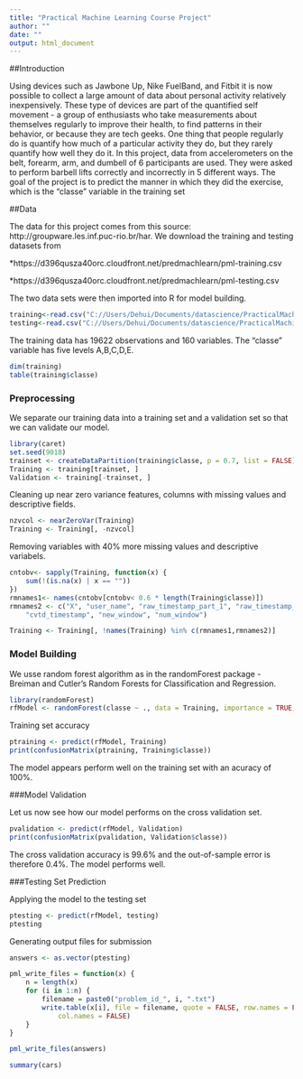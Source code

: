 ```yaml
---
title: "Practical Machine Learning Course Project"
author: ""
date: ""
output: html_document
---
```


##Introduction

Using devices such as Jawbone Up, Nike FuelBand, and Fitbit it is now possible to collect a large amount of data about personal activity relatively inexpensively. These type of devices are part of the quantified self movement - a group of enthusiasts who take measurements about themselves regularly to improve their health, to find patterns in their behavior, or because they are tech geeks. One thing that people regularly do is quantify how much of a particular activity they do, but they rarely quantify how well they do it. In this project, data from accelerometers on the belt, forearm, arm, and dumbell of 6 participants are used. They were asked to perform barbell lifts correctly and incorrectly in 5 different ways. The goal of the project is to predict the manner in which they did the exercise, which is the "classe" variable in the training set

##Data


The data for this project comes from this source: http://groupware.les.inf.puc-rio.br/har. We download the training and testing datasets from

*https://d396qusza40orc.cloudfront.net/predmachlearn/pml-training.csv

*https://d396qusza40orc.cloudfront.net/predmachlearn/pml-testing.csv

The two data sets were then imported into R for model building.

```r
training<-read.csv("C://Users/Dehui/Documents/datascience/PracticalMachineLearning/pml-training.csv")
testing<-read.csv("C://Users/Dehui/Documents/datascience/PracticalMachineLearning/pml-testing.csv")
```
The training data has 19622 observations and 160 variables. The "classe" variable has five levels A,B,C,D,E.

```r
dim(training)    
table(training$classe)
```

### Preprocessing

We separate our training data into a training set and a validation set so that we can validate our model.

```r
library(caret)
set.seed(9018)
trainset <- createDataPartition(training$classe, p = 0.7, list = FALSE)
Training <- training[trainset, ]
Validation <- training[-trainset, ]
```

Cleaning up near zero variance features, columns with missing values and descriptive fields.

```r
nzvcol <- nearZeroVar(Training)
Training <- Training[, -nzvcol]
``` 

Removing variables with 40% more missing values and descriptive variabels.

```r
cntobv<- sapply(Training, function(x) {
    sum(!(is.na(x) | x == ""))
})
rmnames1<- names(cntobv[cntobv< 0.6 * length(Training$classe)])
rmnames2 <- c("X", "user_name", "raw_timestamp_part_1", "raw_timestamp_part_2", 
    "cvtd_timestamp", "new_window", "num_window")

Training <- Training[, !names(Training) %in% c(rmnames1,rmnames2)]
```

### Model Building

We usse random forest algorithm as in the randomForest package - Breiman and Cutler's Random Forests for Classification and Regression.

```r
library(randomForest)
rfModel <- randomForest(classe ~ ., data = Training, importance = TRUE, ntrees = 8)
```


Training set accuracy

```r
ptraining <- predict(rfModel, Training)
print(confusionMatrix(ptraining, Training$classe))
```

The model appears perform well on the training set with an acuracy of 100%.

###Model Validation

Let us now see how our model performs on the cross validation set.

```r
pvalidation <- predict(rfModel, Validation)
print(confusionMatrix(pvalidation, Validation$classe))
```

The cross validation accuracy is 99.6% and the out-of-sample error is therefore 0.4%. The model performs well.

###Testing Set Prediction

Applying the model to the testing set

```r
ptesting <- predict(rfModel, testing)
ptesting
```

Generating output files for submission

```r
answers <- as.vector(ptesting)

pml_write_files = function(x) {
    n = length(x)
    for (i in 1:n) {
        filename = paste0("problem_id_", i, ".txt")
        write.table(x[i], file = filename, quote = FALSE, row.names = FALSE, 
            col.names = FALSE)
    }
}

pml_write_files(answers)

summary(cars)
```

